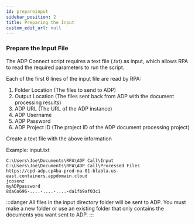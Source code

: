 ```yaml
---
id: prepareinput
sidebar_position: 2
title: Preparing the Input
custom_edit_url: null
---
```


### Prepare the Input File

The ADP Connect script requires a text file (.txt) as input, which allows RPA to read the required parameters to run the script. 

Each of the first 6 lines of the input file are read by RPA:
1. Folder Location (The files to send to ADP)
2. Output Location (The files sent back from ADP with the document processing results)
3. ADP URL (The URL of the ADP instance)
4. ADP Username
5. ADP Password
6. ADP Project ID (The project ID of the ADP document processing project)


Create a text file with the above information

Example:
input.txt
```
C:\Users\Joe\Documents\RPA\ADP Call\Input
C:\Users\Joe\Documents\RPA\ADP Call\Processed Files
https://cpd-adp.cp4ba-prod-na-01-blabla.us-east.containers.appdomain.cloud
jcosenz
myADPpassword
8da6a696-....-....-....-da1fb9af03c1
```

:::danger
All files in the input directory folder will be sent to ADP. You must make a new folder or use an existing folder that only contains the documents you want sent to ADP.
:::